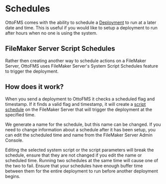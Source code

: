 
# Schedules

OttoFMS comes with the ability to schedule a [Deployment](/concepts/deployments) to run at a later date and time. This is useful if you would like to setup a deployment to run after hours when no one is using the system.

## FileMaker Server Script Schedules

Rather then creating another way to schedule actions on a FileMaker Server, OttoFMS uses FileMaker Server's System Script Schedules feature to trigger the deployment.

## How does it work?

When you send a deployment to OttoFMS it checks a scheduled flag and timestamp. If it finds a valid flag and timestamp, it will create a [script schedule](https://help.claris.com/en/server-help/content/schedule-run-fm-script.html) on the FileMaker Server that will trigger the deployment at the specified time.

We generate a name for the schedule, but this name can be changed. If you need to change information about a schedule after it has been setup, you can edit the scheduled time and name from the FileMaker Server Admin Console.

<Callout type="warning">
  Editing the selected system script or the script parameters will break the
  schedule, ensure that they are not changed if you edit the name or scheduled
  time.
</Callout>

<Callout type="warning">
  Running two schedules at the same time will cause one of the two to fail.
  Ensure that your schedules have enough buffer time between them for the entire
  deployment to run before another deployment begins.
</Callout>
